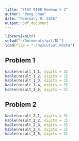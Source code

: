 ```yaml
---
title: "STAT 9100 Homework 2"
author: "Peng Shao"
date: "February 9, 2016"
output: pdf_document
---
```


```r
library(knitr)
setwd("~/Documents/git/DL")
load(file = "./hw2output.RData")
```

## Problem 1

```r
kable(result_1_1, digits = 3)
kable(result_1_2, digits = 3)
kable(result_1_3, digits = 3)
kable(result_1_4, digits = 3)
kable(result_1_5, digits = 3)
```


## Problem 2


```r
kable(result_2_1, digits = 3)
kable(result_2_2, digits = 3)
kable(result_2_3, digits = 3)
kable(result_2_4, digits = 3)
kable(result_2_5, digits = 3)
```

